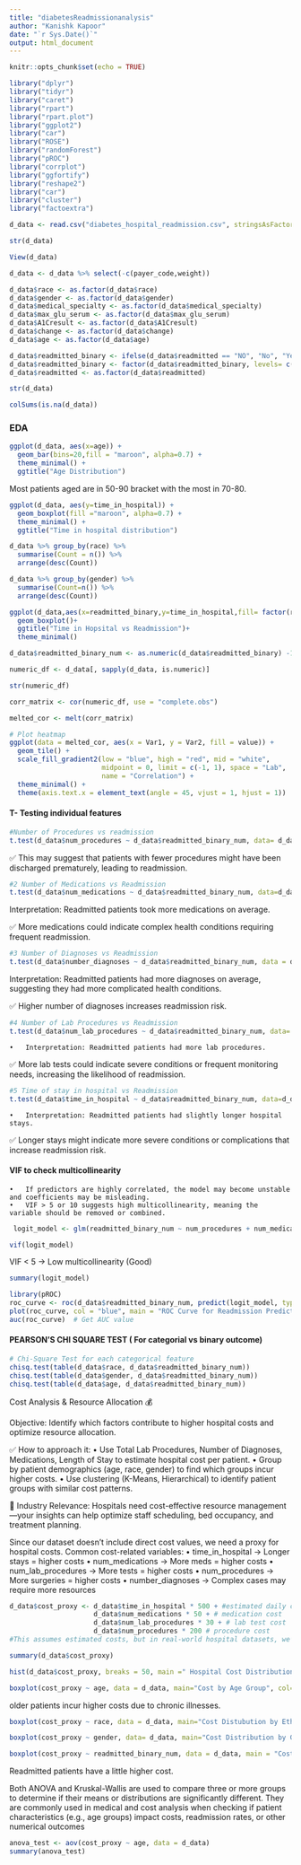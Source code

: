 ```yaml
---
title: "diabetesReadmissionanalysis"
author: "Kanishk Kapoor"
date: "`r Sys.Date()`"
output: html_document
---
```


```r
knitr::opts_chunk$set(echo = TRUE)
```

```r

library("dplyr")
library("tidyr")
library("caret")
library("rpart")
library("rpart.plot")
library("ggplot2")
library("car")
library("ROSE")
library("randomForest")
library("pROC")
library("corrplot")
library("ggfortify")
library("reshape2")
library("car")
library("cluster")
library("factoextra")
```

```r
d_data <- read.csv("diabetes_hospital_readmission.csv", stringsAsFactors = FALSE)
```

```r
str(d_data)
```
```r
View(d_data)
```
```r
d_data <- d_data %>% select(-c(payer_code,weight))
```
```r
d_data$race <- as.factor(d_data$race)
d_data$gender <- as.factor(d_data$gender)
d_data$medical_specialty <- as.factor(d_data$medical_specialty)
d_data$max_glu_serum <- as.factor(d_data$max_glu_serum)
d_data$A1Cresult <- as.factor(d_data$A1Cresult)
d_data$change <- as.factor(d_data$change)
d_data$age <- as.factor(d_data$age)
```


```r
d_data$readmitted_binary <- ifelse(d_data$readmitted == "NO", "No", "Yes")
d_data$readmitted_binary <- factor(d_data$readmitted_binary, levels= c("No","Yes"))
d_data$readmitted <- as.factor(d_data$readmitted)
```

```r
str(d_data)
```
```r
colSums(is.na(d_data))
```

### EDA

```r
ggplot(d_data, aes(x=age)) +
  geom_bar(bins=20,fill = "maroon", alpha=0.7) +
  theme_minimal() +
  ggtitle("Age Distribution")
```
Most patients aged are in 50-90 bracket with the most in 70-80.

```r
ggplot(d_data, aes(y=time_in_hospital)) +
  geom_boxplot(fill ="maroon", alpha=0.7) +
  theme_minimal() +
  ggtitle("Time in hospital distribution")
```

```r
d_data %>% group_by(race) %>%
  summarise(Count = n()) %>%
  arrange(desc(Count))
```

```r
d_data %>% group_by(gender) %>%
  summarise(Count=n()) %>%
  arrange(desc(Count))
```

```r
ggplot(d_data,aes(x=readmitted_binary,y=time_in_hospital,fill= factor(readmitted_binary)))+
  geom_boxplot()+
  ggtitle("Time in Hopsital vs Readmission")+
  theme_minimal()
```

```r
d_data$readmitted_binary_num <- as.numeric(d_data$readmitted_binary) -1
```
```r
numeric_df <- d_data[, sapply(d_data, is.numeric)]
```
```r
str(numeric_df)
```

```r
corr_matrix <- cor(numeric_df, use = "complete.obs")
```
```r
melted_cor <- melt(corr_matrix)

# Plot heatmap
ggplot(data = melted_cor, aes(x = Var1, y = Var2, fill = value)) +
  geom_tile() +
  scale_fill_gradient2(low = "blue", high = "red", mid = "white", 
                       midpoint = 0, limit = c(-1, 1), space = "Lab", 
                       name = "Correlation") +
  theme_minimal() +
  theme(axis.text.x = element_text(angle = 45, vjust = 1, hjust = 1))
```
#### T- Testing individual features

```r
#Number of Procedures vs readmission
t.test(d_data$num_procedures ~ d_data$readmitted_binary_num, data= d_data)
```
✅ This may suggest that patients with fewer procedures might have been discharged prematurely, leading to readmission.
```r
#2 Number of Medications vs Readmission
t.test(d_data$num_medications ~ d_data$readmitted_binary_num, data=d_data)
```
Interpretation: Readmitted patients took more medications on average.

✅ More medications could indicate complex health conditions requiring frequent readmission.



```r
#3 Number of Diagnoses vs Readmission
t.test(d_data$number_diagnoses ~ d_data$readmitted_binary_num, data = d_data)

```
Interpretation: Readmitted patients had more diagnoses on average, suggesting they had more complicated health conditions.

✅ Higher number of diagnoses increases readmission risk.
```r
#4 Number of Lab Procedures vs Readmission
t.test(d_data$num_lab_procedures ~ d_data$readmitted_binary_num, data= d_data)
```
	•	Interpretation: Readmitted patients had more lab procedures.

✅ More lab tests could indicate severe conditions or frequent monitoring needs, increasing the likelihood of readmission.


```r
#5 Time of stay in hospital vs Readmission 
t.test(d_data$time_in_hospital ~ d_data$readmitted_binary_num, data=d_data)
```
	•	Interpretation: Readmitted patients had slightly longer hospital stays.

✅ Longer stays might indicate more severe conditions or complications that increase readmission risk.

#### VIF to check multicollinearity 
	•	If predictors are highly correlated, the model may become unstable and coefficients may be misleading.
	•	VIF > 5 or 10 suggests high multicollinearity, meaning the variable should be removed or combined.
	
```r
 logit_model <- glm(readmitted_binary_num ~ num_procedures + num_medications + number_diagnoses + race + age + gender + time_in_hospital, data = d_data, family = binomial())
```
	
```r
vif(logit_model)
```
VIF < 5 → Low multicollinearity (Good)
```r
summary(logit_model)
```
```r
library(pROC)
roc_curve <- roc(d_data$readmitted_binary_num, predict(logit_model, type = "response"))
plot(roc_curve, col = "blue", main = "ROC Curve for Readmission Prediction")
auc(roc_curve)  # Get AUC value
```
#### PEARSON'S CHI SQUARE TEST ( For categorial vs binary outcome)
```r
# Chi-Square Test for each categorical feature
chisq.test(table(d_data$race, d_data$readmitted_binary_num))
chisq.test(table(d_data$gender, d_data$readmitted_binary_num))
chisq.test(table(d_data$age, d_data$readmitted_binary_num))
```

Cost Analysis & Resource Allocation 💰

Objective: Identify which factors contribute to higher hospital costs and optimize resource allocation.

✅ How to approach it:
	•	Use Total Lab Procedures, Number of Diagnoses, Medications, Length of Stay to estimate hospital cost per patient.
	•	Group by patient demographics (age, race, gender) to find which groups incur higher costs.
	•	Use clustering (K-Means, Hierarchical) to identify patient groups with similar cost patterns.

📌 Industry Relevance: Hospitals need cost-effective resource management—your insights can help optimize staff scheduling, bed occupancy, and treatment planning.

Since our dataset doesn’t include direct cost values, we need a proxy for hospital costs.
Common cost-related variables:
	•	time_in_hospital → Longer stays = higher costs
	•	num_medications → More meds = higher costs
	•	num_lab_procedures → More tests = higher costs
	•	num_procedures → More surgeries = higher costs
	•	number_diagnoses → Complex cases may require more resources

```r
d_data$cost_proxy <- d_data$time_in_hospital * 500 + #estimated daily cost
                     d_data$num_medications * 50 + # medication cost
                     d_data$num_lab_procedures * 30 + # lab test cost
                     d_data$num_procedures * 200 # procedure cost
#This assumes estimated costs, but in real-world hospital datasets, we’d use actual billing records.

```

```r
summary(d_data$cost_proxy)
```
```r
hist(d_data$cost_proxy, breaks = 50, main =" Hospital Cost Distribution" , col ="skyblue")
```
```r
boxplot(cost_proxy ~ age, data = d_data, main="Cost by Age Group", col="lightgreen")
```
older patients incur higher costs due to chronic illnesses.

```r
boxplot(cost_proxy ~ race, data = d_data, main="Cost Distubution by Ethinicity", col="maroon")
```

```r
boxplot(cost_proxy ~ gender, data= d_data, main="Cost Distribution by Gender", col="purple")
```
```r
boxplot(cost_proxy ~ readmitted_binary_num, data = d_data, main = "Cost by Readmission", col = "red")
```
Readmitted patients have a little higher cost.

Both ANOVA and Kruskal-Wallis are used to compare three or more groups to determine if their means or distributions are significantly different. They are commonly used in medical and cost analysis when checking if patient characteristics (e.g., age groups) impact costs, readmission rates, or other numerical outcomes

```r
anova_test <- aov(cost_proxy ~ age, data = d_data)
summary(anova_test)
```

